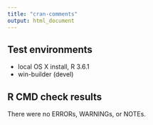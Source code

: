 ```yaml
---
title: "cran-comments"
output: html_document
---
```


## Test environments
* local OS X install, R 3.6.1
* win-builder (devel)

## R CMD check results
There were no ERRORs, WARNINGs, or NOTEs. 
